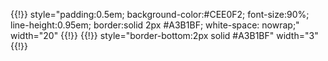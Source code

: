 <includeonly>{{!}} style="padding:0.5em; background-color:#CEE0F2; font-size:90%; line-height:0.95em; border:solid 2px #A3B1BF; white-space: nowrap;" width="20" {{!}} {{{1|Tab 2}}}
{{!}} style="border-bottom:2px solid #A3B1BF" width="3" {{!}}&nbsp;</includeonly><noinclude>
{{documentation|Template:PageTabsTop/doc}}
<!-- PLEASE ADD CATEGORIES AND INTERWIKIS TO THE /doc SUBPAGE, THANKS -->
</noinclude>